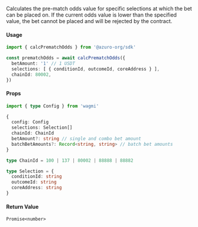 Calculates the pre-match odds value for specific selections at which the bet can be placed on. If the current odds value is lower than the specified value, the bet cannot be placed and will be rejected by the contract.

#### Usage

```ts
import { calcPrematchOdds } from '@azuro-org/sdk'

const prematchOdds = await calcPrematchOdds({
  betAmount: '1' // 1 USDT
  selections: [ { conditionId, outcomeId, coreAddress } ],
  chainId: 80002,
})
```

#### Props

```ts
import { type Config } from 'wagmi'

{
  config: Config
  selections: Selection[]
  chainId: ChainId
  betAmount?: string // single and combo bet amount
  batchBetAmounts?: Record<string, string> // batch bet amounts
}
```

```ts
type ChainId = 100 | 137 | 80002 | 88888 | 88882

type Selection = {
  conditionId: string
  outcomeId: string
  coreAddress: string
}
```

#### Return Value

`Promise<number>`
